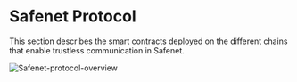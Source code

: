 # Safenet Protocol 

This section describes the smart contracts deployed on the different chains that enable trustless communication in Safenet.

![Safenet-protocol-overview](../../../assets/safenet-protocol-overview.png)
